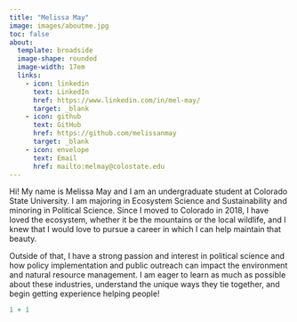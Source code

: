 ```yaml
---
title: "Melissa May"
image: images/aboutme.jpg
toc: false
about:
  template: broadside
  image-shape: rounded
  image-width: 17em
  links:
    - icon: linkedin
      text: LinkedIn
      href: https://www.linkedin.com/in/mel-may/
      target: _blank
    - icon: github
      text: GitHub
      href: https://github.com/melissanmay
      target: _blank
    - icon: envelope
      text: Email
      href: mailto:melmay@colostate.edu
---
```


Hi! My name is Melissa May and I am an undergraduate student at Colorado State University. I am majoring in Ecosystem Science and Sustainability and minoring in Political Science. Since I moved to Colorado in 2018, I have loved the ecosystem, whether it be the mountains or the local wildlife, and I knew that I would love to pursue a career in which I can help maintain that beauty.

Outside of that, I have a strong passion and interest in political science and how policy implementation and public outreach can impact the environment and natural resource management. I am eager to learn as much as possible about these industries, understand the unique ways they tie together, and begin getting experience helping people!

```r
1 + 1
```
